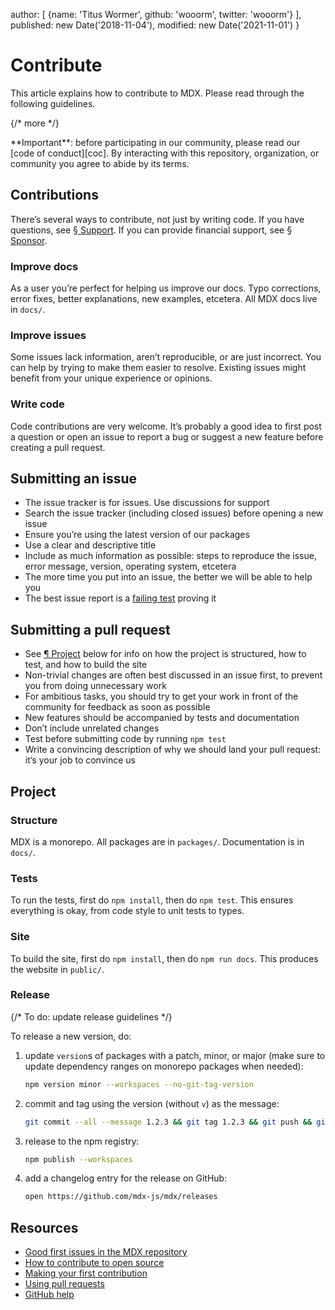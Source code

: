   author: [
    {name: 'Titus Wormer', github: 'wooorm', twitter: 'wooorm'}
  ],
  published: new Date('2018-11-04'),
  modified: new Date('2021-11-01')
}

# Contribute

This article explains how to contribute to MDX.
Please read through the following guidelines.

{/* more */}

<Note type="important">
  **Important**: before participating in our community, please read our
  [code of conduct][coc].
  By interacting with this repository, organization, or community you agree to
  abide by its terms.
</Note>

## Contributions

There’s several ways to contribute, not just by writing code.
If you have questions, see [§ Support][support].
If you can provide financial support, see [§ Sponsor][sponsor].

### Improve docs

As a user you’re perfect for helping us improve our docs.
Typo corrections, error fixes, better explanations, new examples, etcetera.
All MDX docs live in `docs/`.

### Improve issues

Some issues lack information, aren’t reproducible, or are just incorrect.
You can help by trying to make them easier to resolve.
Existing issues might benefit from your unique experience or opinions.

### Write code

Code contributions are very welcome.
It’s probably a good idea to first post a question or open an issue to report a
bug or suggest a new feature before creating a pull request.

## Submitting an issue

*   The issue tracker is for issues.
    Use discussions for support
*   Search the issue tracker (including closed issues) before opening a new
    issue
*   Ensure you’re using the latest version of our packages
*   Use a clear and descriptive title
*   Include as much information as possible: steps to reproduce the issue,
    error message, version, operating system, etcetera
*   The more time you put into an issue, the better we will be able to help you
*   The best issue report is a [failing test][unit-test] proving it

## Submitting a pull request

*   See [¶ Project][project] below for info on how the project is structured,
    how to test, and how to build the site
*   Non-trivial changes are often best discussed in an issue first, to prevent
    you from doing unnecessary work
*   For ambitious tasks, you should try to get your work in front of the
    community for feedback as soon as possible
*   New features should be accompanied by tests and documentation
*   Don’t include unrelated changes
*   Test before submitting code by running `npm test`
*   Write a convincing description of why we should land your pull request:
    it’s your job to convince us

## Project

### Structure

MDX is a monorepo.
All packages are in `packages/`.
Documentation is in `docs/`.

### Tests

To run the tests, first do `npm install`, then do `npm test`.
This ensures everything is okay, from code style to unit tests to types.

### Site

To build the site, first do `npm install`, then do `npm run docs`.
This produces the website in `public/`.

### Release

{/* To do: update release guidelines */}

To release a new version, do:

1.  update `version`s of packages with a patch, minor, or major (make sure to
    update dependency ranges on monorepo packages when needed):
    ```sh
    npm version minor --workspaces --no-git-tag-version
    ```
2.  commit and tag using the version (without `v`) as the message:
    ```sh
    git commit --all --message 1.2.3 && git tag 1.2.3 && git push && git push --tags
    ```
3.  release to the npm registry:
    ```sh
    npm publish --workspaces
    ```
4.  add a changelog entry for the release on GitHub:
    ```sh
    open https://github.com/mdx-js/mdx/releases
    ```

## Resources

*   [Good first issues in the MDX repository](https://github.com/mdx-js/mdx/labels/good%20first%20issue%20👋)
*   [How to contribute to open source](https://opensource.guide/how-to-contribute/)
*   [Making your first contribution](https://medium.com/@vadimdemedes/making-your-first-contribution-de6576ddb190)
*   [Using pull requests](https://help.github.com/articles/about-pull-requests/)
*   [GitHub help](https://help.github.com)

[coc]: https://github.com/mdx-js/.github/blob/HEAD/code-of-conduct.md

[unit-test]: https://twitter.com/sindresorhus/status/579306280495357953

[support]: /community/support/

[sponsor]: /community/sponsor/

[project]: #project
